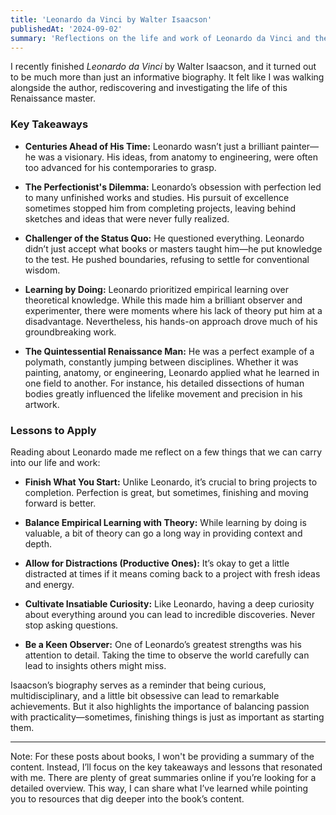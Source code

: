```yaml
---
title: 'Leonardo da Vinci by Walter Isaacson'
publishedAt: '2024-09-02'
summary: 'Reflections on the life and work of Leonardo da Vinci and the lessons we can learn from his multidisciplinary approach.'
---
```


I recently finished _Leonardo da Vinci_ by Walter Isaacson, and it turned out to be much more than just an informative biography. It felt like I was walking alongside the author, rediscovering and investigating the life of this Renaissance master.

### Key Takeaways

- **Centuries Ahead of His Time:** Leonardo wasn’t just a brilliant painter—he was a visionary. His ideas, from anatomy to engineering, were often too advanced for his contemporaries to grasp.
- **The Perfectionist's Dilemma:** Leonardo’s obsession with perfection led to many unfinished works and studies. His pursuit of excellence sometimes stopped him from completing projects, leaving behind sketches and ideas that were never fully realized.
- **Challenger of the Status Quo:** He questioned everything. Leonardo didn’t just accept what books or masters taught him—he put knowledge to the test. He pushed boundaries, refusing to settle for conventional wisdom.

- **Learning by Doing:** Leonardo prioritized empirical learning over theoretical knowledge. While this made him a brilliant observer and experimenter, there were moments where his lack of theory put him at a disadvantage. Nevertheless, his hands-on approach drove much of his groundbreaking work.
- **The Quintessential Renaissance Man:** He was a perfect example of a polymath, constantly jumping between disciplines. Whether it was painting, anatomy, or engineering, Leonardo applied what he learned in one field to another. For instance, his detailed dissections of human bodies greatly influenced the lifelike movement and precision in his artwork.

### Lessons to Apply

Reading about Leonardo made me reflect on a few things that we can carry into our life and work:

- **Finish What You Start:** Unlike Leonardo, it’s crucial to bring projects to completion. Perfection is great, but sometimes, finishing and moving forward is better.

- **Balance Empirical Learning with Theory:** While learning by doing is valuable, a bit of theory can go a long way in providing context and depth.

- **Allow for Distractions (Productive Ones):** It’s okay to get a little distracted at times if it means coming back to a project with fresh ideas and energy.

- **Cultivate Insatiable Curiosity:** Like Leonardo, having a deep curiosity about everything around you can lead to incredible discoveries. Never stop asking questions.

- **Be a Keen Observer:** One of Leonardo’s greatest strengths was his attention to detail. Taking the time to observe the world carefully can lead to insights others might miss.

Isaacson’s biography serves as a reminder that being curious, multidisciplinary, and a little bit obsessive can lead to remarkable achievements. But it also highlights the importance of balancing passion with practicality—sometimes, finishing things is just as important as starting them.

---

Note: For these posts about books, I won't be providing a summary of the content. Instead, I’ll focus on the key takeaways and lessons that resonated with me. There are plenty of great summaries online if you’re looking for a detailed overview. This way, I can share what I’ve learned while pointing you to resources that dig deeper into the book’s content.
